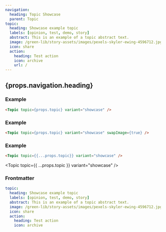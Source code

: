 ```yaml
---
navigation:
  heading: Topic Showcase
  parent: Topic
topic:
  heading: Showcase example topic
  labels: [opinion, test, demo, story]
  abstract: This is an example of a topic abstract text.
  image: /green-lib/story-assets/images/pexels-skyler-ewing-4596712.jpg
  icon: share
  action:
    heading: Test action
    icon: archive
    url: /
---
```



## {props.navigation.heading}

### Example

```html
<Topic topic={props.topic} variant="showcase" />
```

<Topic topic={props.topic} variant="showcase" />

### Example

```html
<Topic topic={props.topic} variant="showcase" swapImage={true} />
```

<Topic topic={props.topic} variant="showcase" swapImage={true} />

### Example

```html
<Topic topic={{...props.topic}} variant="showcase" />
```

<Topic topic={{ ...props.topic }} variant="showcase" />

### Frontmatter

```yaml
topic:
  heading: Showcase example topic
  labels: [opinion, test, demo, story]
  abstract: This is an example of a topic abstract text.
  image: /green-lib/story-assets/images/pexels-skyler-ewing-4596712.jpg
  icon: share
  action:
    heading: Test action
    icon: archive
```
